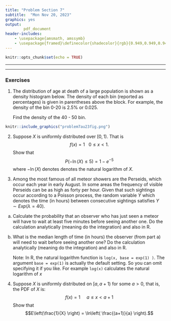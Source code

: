 ```yaml
---
title: "Problem Section 7"
subtitle:  "Mon Nov 20, 2023"
graphics: yes
output: 
        pdf_document
header-includes:
    - \usepackage{amsmath, amssymb}
    - \usepackage{framed}\definecolor{shadecolor}{rgb}{0.949,0.949,0.949}
---
```


```r
knitr::opts_chunk$set(echo = TRUE)

```

* * * 
\begin{shaded}

\textbf{Learning Outcomes}

The problems are designed to build conceptual understanding and problem-solving skills. The emphasis is on learning to find, evaluate and build confidence.
The specific tasks include: 

   - Calculate density in a density histogram
   
   - Calculate probabilities in the uniform and exponential distribution
   
   - Apply the law of the unconscious probabilist for a continuous random variable
  
   - Back up and support work with relevant explanations

 

\end{shaded}


* * *

### Exercises 


1. The distribution of age at death of a large population is shown as a density histogram below. The density of each bin (reported as percentages) is given in parentheses above the block. For example, the density of the bin 0-20 is 2.5% or 0.025. 
   
   Find the density of the 40 - 50 bin. 


```r
knitr::include_graphics("problem7au23fig.png")
```


2. Suppose $X$ is uniformly distributed over $[0,1)$. That is
$$f(x) = 1 \ \ \ 0 \leq x < 1.$$
   Show that 
   $$P(-\ln(X) \leq 5) = 1 - e^{-5}$$ 
   where $-\ln(X)$ denotes denotes the natural logarithm of $X$.
   
   
   
3. Among the most famous of all meteor showers are the Perseids, which occur each year in early August. In some areas the frequency of visible Perseids can be as high as forty per hour. Given that such sightings occur according to a Poisson process, the random variable $Y$ which denotes the time (in hours) between consecutive sightings satisfies $Y \sim Exp(\lambda = 40)$.

a. Calculate the probability that an observer who has just seen a meteor will have to wait at least five minutes before seeing another one. Do the calculation analytically (meaning do the integration) and also in R.

b. What is the median length of time (in hours) the observer (from part a) will need to wait before seeing another one? Do the calculation analytically (meaning do the integration) and also in R.

    Note: In R, the natural logarithm function is `log(x, base = exp(1) )`. The argument `base = exp(1)` is actually the default setting. So you can omit specifying it if you like. For example `log(x)` calculates the natural logarithm of $x$
    
    
4. Suppose $X$ is uniformly distributed on $[a, a+1)$ for some $a > 0$, that is, the PDF of $X$ is:
    $$f(x) = 1  \ \ \ \ \ a \leq x < a+1$$
   Show that 
   $$E\left(\frac{1}{X} \right) = 
             \ln\left( \frac{(a+1)}{a} \right).$$